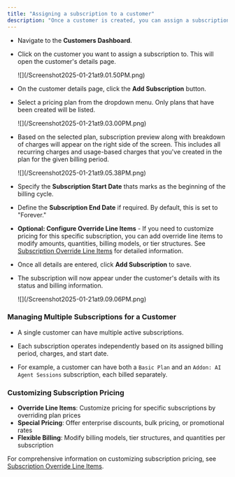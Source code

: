 ```yaml
---
title: "Assigning a subscription to a customer"
description: "Once a customer is created, you can assign a subscription to them by following these steps:"
---
```


- Navigate to the **Customers Dashboard**.

- Click on the customer you want to assign a subscription to. This will open the customer's details page.
  <Frame>
    ![](/Screenshot2025-01-21at9.01.50PM.png)
  </Frame>

- On the customer details page, click the **Add Subscription** button.

- Select a pricing plan from the dropdown menu. Only plans that have been created will be listed.
  <Frame>
    ![](/Screenshot2025-01-21at9.03.00PM.png)
  </Frame>

- Based on the selected plan, subscription preview along with breakdown of charges will appear on the right side of the screen. This includes all recurring charges and usage-based charges that you've created in the plan for the given billing period.
  <Frame>
    ![](/Screenshot2025-01-21at9.05.38PM.png)
  </Frame>

- Specify the **Subscription Start Date** thats marks as the beginning of the billing cycle.

- Define the **Subscription End Date** if required. By default, this is set to "Forever."

- **Optional: Configure Override Line Items** - If you need to customize pricing for this specific subscription, you can add override line items to modify amounts, quantities, billing models, or tier structures. See [Subscription Override Line Items](/guides/subscription/subscription-override-line-items) for detailed information.

- Once all details are entered, click **Add Subscription** to save.

- The subscription will now appear under the customer's details with its status and billing information.
  <Frame>
    ![](/Screenshot2025-01-21at9.09.06PM.png)
  </Frame>

### **Managing Multiple Subscriptions for a Customer**

- A single customer can have multiple active subscriptions.

- Each subscription operates independently based on its assigned billing period, charges, and start date.

- For example, a customer can have both a `Basic Plan` and an `Addon: AI Agent Sessions` subscription, each billed separately.

### **Customizing Subscription Pricing**

- **Override Line Items**: Customize pricing for specific subscriptions by overriding plan prices
- **Special Pricing**: Offer enterprise discounts, bulk pricing, or promotional rates
- **Flexible Billing**: Modify billing models, tier structures, and quantities per subscription

For comprehensive information on customizing subscription pricing, see [Subscription Override Line Items](/guides/subscription/subscription-override-line-items).
